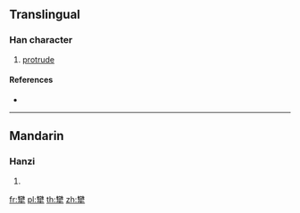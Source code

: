 ==Translingual==

===Han character===
{{Han char|rn=93|rad=牛|as=23|sn=27|four=|canj=OGHQ,XOGHQ}}

# [[protrude]]

====References====
* {{Han ref|kx=0705.250|dkj=20232|dj=1118.120|hdz=31823.060|uh=72AB|ud=29355}}

----

==Mandarin==

===Hanzi===
{{cmn-hanzi|pin=[[chōu]] ([[chou1]])|wg=ch'ou<sup>1</sup>}}

# {{defn|lang=cmn|sort=牛23}}

[[fr:犫]]
[[pl:犫]]
[[th:犫]]
[[zh:犫]]